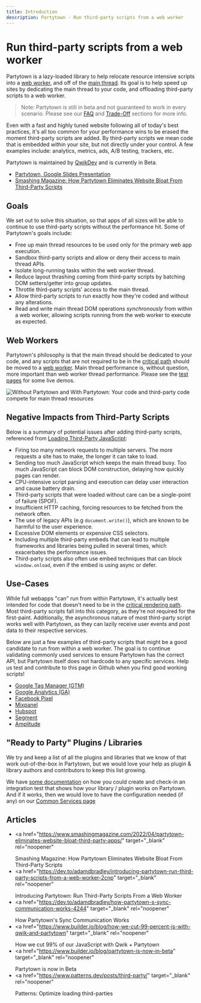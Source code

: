 ```yaml
---
title: Introduction
description: Partytown - Run third-party scripts from a web worker
---
```


# Run third-party scripts from a web worker

Partytown is a lazy-loaded library to help relocate resource intensive scripts into a [web worker](https://developer.mozilla.org/en-US/docs/Web/API/Web_Workers_API), and off of the [main thread](https://developer.mozilla.org/en-US/docs/Glossary/Main_thread). Its goal is to help speed up sites by dedicating the main thread to your code, and offloading third-party scripts to a web worker.

> Note: Partytown is still in beta and not guaranteed to work in every scenario. Please see our [FAQ](/faq) and [Trade-Off](/trade-offs) sections for more info.

Even with a fast and highly tuned website following all of today's best practices, it's all too common for your performance wins to be erased the moment third-party scripts are added. By third-party scripts we mean code that is embedded within your site, but not directly under your control. A few examples include: analytics, metrics, ads, A/B testing, trackers, etc.

Partytown is maintained by [QwikDev](https://github.com/QwikDev) and is currently in Beta.

- [Partytown, Google Slides Presentation](https://docs.google.com/presentation/d/10aKHUokby6hQydL_xuOtct4CPwAkgay5l0-FqgO8-3g/edit?usp=sharing)
- [Smashing Magazine: How Partytown Eliminates Website Bloat From Third-Party Scripts](https://www.smashingmagazine.com/2022/04/partytown-eliminates-website-bloat-third-party-apps/)

## Goals

We set out to solve this situation, so that apps of all sizes will be able to continue to use third-party scripts without the performance hit. Some of Partytown's goals include:

- Free up main thread resources to be used only for the primary web app execution.
- Sandbox third-party scripts and allow or deny their access to main thread APIs.
- Isolate long-running tasks within the web worker thread.
- Reduce layout thrashing coming from third-party scripts by batching DOM setters/getter into group updates.
- Throttle third-party scripts' access to the main thread.
- Allow third-party scripts to run exactly how they're coded and without any alterations.
- Read and write main thread DOM operations _synchronously_ from within a web worker, allowing scripts running from the web worker to execute as expected.

## Web Workers

Partytown's philosophy is that the main thread should be dedicated to your code, and any scripts that are not required to be in the [critical path](https://developers.google.com/web/fundamentals/performance/critical-rendering-path) should be moved to a [web worker](https://developer.mozilla.org/en-US/docs/Web/API/Web_Workers_API). Main thread performance is, without question, more important than web worker thread performance. Please see the [test pages](/tests/) for some live demos.

![Without Partytown and With Partytown: Your code and third-party code compete for main thread resources](https://user-images.githubusercontent.com/452425/152363590-89d3b9a5-35c7-4c12-8f3e-c8b5ce4bb267.png)

## Negative Impacts from Third-Party Scripts

Below is a summary of potential issues after adding third-party scripts, referenced from [Loading Third-Party JavaScript](https://developers.google.com/web/fundamentals/performance/optimizing-content-efficiency/loading-third-party-javascript):

- Firing too many network requests to multiple servers. The more requests a site has to make, the longer it can take to load.
- Sending too much JavaScript which keeps the main thread busy. Too much JavaScript can block DOM construction, delaying how quickly pages can render.
- CPU-intensive script parsing and execution can delay user interaction and cause battery drain.
- Third-party scripts that were loaded without care can be a single-point of failure (SPOF).
- Insufficient HTTP caching, forcing resources to be fetched from the network often.
- The use of legacy APIs (e.g `document.write()`), which are known to be harmful to the user experience.
- Excessive DOM elements or expensive CSS selectors.
- Including multiple third-party embeds that can lead to multiple frameworks and libraries being pulled in several times, which exacerbates the performance issues.
- Third-party scripts also often use embed techniques that can block `window.onload`, even if the embed is using async or defer.

## Use-Cases

While full webapps "can" run from within Partytown, it's actually best intended for code that doesn't need to be in the [critical rendering path](https://developer.mozilla.org/en-US/docs/Web/Performance/Critical_rendering_path). Most third-party scripts fall into this category, as they're not required for the first-paint. Additionally, the asynchronous nature of most third-party script works well with Partytown, as they can lazily receive user events and post data to their respective services.

Below are just a few examples of third-party scripts that might be a good candidate to run from within a web worker. The goal is to continue validating commonly used services to ensure Partytown has the correct API, but Partytown itself does not hardcode to any specific services. Help us test and contribute to this page in Github when you find good working scripts!

- [Google Tag Manager (GTM)](https://marketingplatform.google.com/about/tag-manager/)
- [Google Analytics (GA)](https://analytics.google.com/)
- [Facebook Pixel](https://www.facebook.com/business/learn/facebook-ads-pixel)
- [Mixpanel](https://mixpanel.com/)
- [Hubspot](https://www.hubspot.com/)
- [Segment](https://segment.com/)
- [Amplitude](https://amplitude.com/)

## "Ready to Party" Plugins / Libraries

We try and keep a list of all the plugins and libraries that we know of that work out-of-the-box in Partytown, but we would love your help as plugin & library authors and contributors to keep this list growing.

We have [some documentation](https://github.com/BuilderIO/partytown/blob/main/CONTRIBUTING.md#plugin-authors--developers) on how you could create and check-in an integration test that shows how your library / plugin works on Partytown. And if it works, then we would love to have the configuration needed (if any) on our [Common Services page](/common-services)

## Articles

- <a
    href="https://www.smashingmagazine.com/2022/04/partytown-eliminates-website-bloat-third-party-apps/"
    target="_blank"
    rel="noopener"
  >
    Smashing Magazine: How Partytown Eliminates Website Bloat From Third-Party
    Scripts
  </a>
- <a
    href="https://dev.to/adamdbradley/introducing-partytown-run-third-party-scripts-from-a-web-worker-2cnp"
    target="_blank"
    rel="noopener"
  >
    Introducing Partytown: Run Third-Party Scripts From a Web Worker
  </a>
- <a
    href="https://dev.to/adamdbradley/how-partytown-s-sync-communication-works-4244"
    target="_blank"
    rel="noopener"
  >
    How Partytown's Sync Communication Works
  </a>
- <a
    href="https://www.builder.io/blog/how-we-cut-99-percent-js-with-qwik-and-partytown"
    target="_blank"
    rel="noopener"
  >
    How we cut 99% of our JavaScript with Qwik + Partytown
  </a>
- <a
    href="https://www.builder.io/blog/partytown-is-now-in-beta"
    target="_blank"
    rel="noopener"
  >
    Partytown is now in Beta
  </a>
- <a
    href="https://www.patterns.dev/posts/third-party/"
    target="_blank"
    rel="noopener"
  >
    Patterns: Optimize loading third-parties
  </a>
